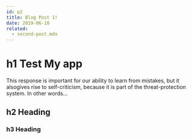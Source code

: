 ```yaml
---
id: p2
title: Blog Post 1!
date: 2019-06-10
related: 
  - second-post.mdx
---
```


# h1 Test My app

This response is important for our ability to learn from mistakes, but it alsogives rise to self-criticism, because it is part of the threat-protection system. In other words…

## h2 Heading

### h3 Heading
